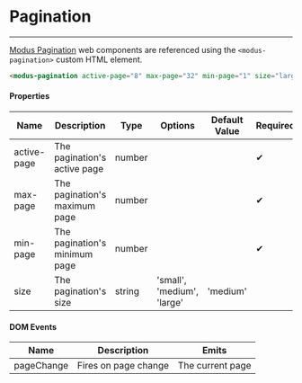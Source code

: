 # Pagination
---

[Modus Pagination](https://modus.trimble.com/components/pagination/) web components are referenced using the `<modus-pagination>` custom HTML element.

<modus-pagination active-page="8" max-page="32" min-page="1" size="large"></modus-pagination>

```html
<modus-pagination active-page="8" max-page="32" min-page="1" size="large"></modus-pagination>
```

<section class="properties">
  <h4>Properties</h4>
  <table>
    <thead>
    <tr>
      <th>Name</th>
      <th>Description</th>
      <th>Type</th>
      <th>Options</th>
      <th>Default Value</th>
      <th>Required</th>
    </tr>
    </thead>
    <tbody>
    <tr>
      <td>active-page</td>
      <td>The pagination's active page</td>
      <td>number</td>
      <td></td>
      <td></td>
      <td><span class="material-icons">&#10004;</span></td>
    </tr>
    <tr>
      <td>max-page</td>
      <td>The pagination's maximum page</td>
      <td>number</td>
      <td></td>
      <td></td>
      <td><span class="material-icons">&#10004;</span></td>
    </tr>
    <tr>
      <td>min-page</td>
      <td>The pagination's minimum page</td>
      <td>number</td>
      <td></td>
      <td></td>
      <td><span class="material-icons">&#10004;</span></td>
    </tr>
    <tr>
      <td>size</td>
      <td>The pagination's size</td>
      <td>string</td>
      <td>'small', 'medium', 'large'</td>
      <td>'medium'</td>
      <td></td>
    </tr>
    </tbody>
  </table>
</section>

<section>
  <h4>DOM Events</h4>
  <table>
    <thead>
    <tr>
      <th>Name</th>
      <th>Description</th>
      <th>Emits</th>
    </tr>
    </thead>
    <tbody>
    <tr>
      <td>pageChange</td>
      <td>Fires on page change</td>
      <td>The current page</td>
    </tr>
    </tbody>
  </table>
</section>
